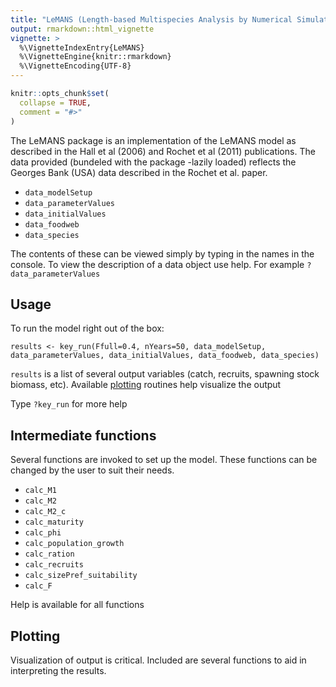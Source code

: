 ```yaml
---
title: "LeMANS (Length-based Multispecies Analysis by Numerical Simulation)"
output: rmarkdown::html_vignette
vignette: >
  %\VignetteIndexEntry{LeMANS}
  %\VignetteEngine{knitr::rmarkdown}
  %\VignetteEncoding{UTF-8}
---
```


```r
knitr::opts_chunk$set(
  collapse = TRUE,
  comment = "#>"
)
```


The LeMANS package is an implementation of the LeMANS model as described in the Hall et al (2006) and Rochet et al (2011) publications. The data provided (bundeled with the package -lazily loaded) reflects the Georges Bank (USA) data described in the Rochet et al. paper.

* `data_modelSetup`
* `data_parameterValues`
* `data_initialValues`
* `data_foodweb`
* `data_species`


The contents of these can be viewed simply by typing in the names in the console. To view the description of a data object use help. For example `?data_parameterValues`

## Usage

To run the model right out of the box:

    results <- key_run(Ffull=0.4, nYears=50, data_modelSetup, data_parameterValues, data_initialValues, data_foodweb, data_species)

`results` is a list of several output variables (catch, recruits, spawning stock biomass, etc). Available [plotting](#plotting) routines help visualize the output

Type `?key_run` for more help 

## Intermediate functions

Several functions are invoked to set up the model. These functions can be changed by the user to suit their needs.

* `calc_M1`
* `calc_M2`
* `calc_M2_c`
* `calc_maturity`
* `calc_phi`
* `calc_population_growth`
* `calc_ration`
* `calc_recruits`
* `calc_sizePref_suitability`
* `calc_F`

Help is available for all functions

## Plotting {#plotting}

Visualization of output is critical. Included are several functions to aid in interpreting the results.
